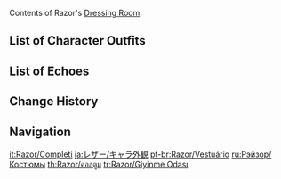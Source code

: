 {{CharacterTabs}}
Contents of Razor's [[Dressing Room]].

==List of Character Outfits==
{{Outfits by Category Table|Razor Outfits|nocharacter=1}}

==List of Echoes==
{{Echoes by Category Table|Razor Echoes|nocharacter=1}}

==Change History==
{{Change History|1.0}}

==Navigation==
{{Character Navbox|Dressing Room}}

[[it:Razor/Completi]]
[[ja:レザー/キャラ外観]]
[[pt-br:Razor/Vestuário]]
[[ru:Рэйзор/Костюмы]]
[[th:Razor/คอสตูม]]
[[tr:Razor/Giyinme Odası]]